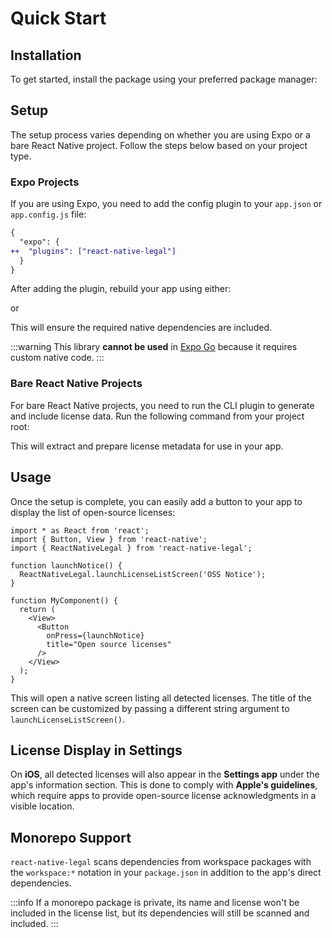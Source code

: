 
# Quick Start

## Installation

To get started, install the package using your preferred package manager:

<PackageManagerTabs command="install react-native-legal" />

## Setup

The setup process varies depending on whether you are using Expo or a bare React Native project. Follow the steps below based on your project type.

### Expo Projects

If you are using Expo, you need to add the config plugin to your `app.json` or `app.config.js` file:

```diff
{
  "expo": {
++  "plugins": ["react-native-legal"]
  }
}
```

After adding the plugin, rebuild your app using either:

<PackageManagerTabs command="expo prebuild" />

or

<PackageManagerTabs command="eas build" />

This will ensure the required native dependencies are included.

:::warning
This library **cannot be used** in [Expo Go](https://expo.dev/go) because it requires custom native code.
:::

### Bare React Native Projects

For bare React Native projects, you need to run the CLI plugin to generate and include license data. Run the following command from your project root:

<PackageManagerTabs command="react-native legal-generate" />

This will extract and prepare license metadata for use in your app.

## Usage

Once the setup is complete, you can easily add a button to your app to display the list of open-source licenses:

```tsx
import * as React from 'react';
import { Button, View } from 'react-native';
import { ReactNativeLegal } from 'react-native-legal';

function launchNotice() {
  ReactNativeLegal.launchLicenseListScreen('OSS Notice');
}

function MyComponent() {
  return (
    <View>
      <Button 
        onPress={launchNotice} 
        title="Open source licenses" 
      />
    </View>
  );
}
```

This will open a native screen listing all detected licenses. The title of the screen can be customized by passing a different string argument to `launchLicenseListScreen()`.

## License Display in Settings <Badge text="iOS" type="info" />

On **iOS**, all detected licenses will also appear in the **Settings app** under the app's information section. This is done to comply with **Apple's guidelines**, which require apps to provide open-source license acknowledgments in a visible location.

## Monorepo Support

`react-native-legal` scans dependencies from workspace packages with the `workspace:*` notation in your `package.json` in addition to the app's direct dependencies.

:::info
If a monorepo package is private, its name and license won't be included in the license list, but its dependencies will still be scanned and included.
:::